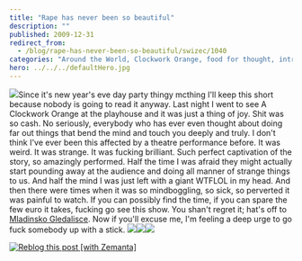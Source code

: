 ```yaml
---
title: "Rape has never been so beautiful"
description: ""
published: 2009-12-31
redirect_from:
  - /blog/rape-has-never-been-so-beautiful/swizec/1040
categories: "Around the World, Clockwork Orange, food for thought, intrigues, Kids and Teens, life, New Year's Eve, People and Society, review, Theatre, Uncategorized"
hero: ../../../defaultHero.jpg
---
```


![](http://cm.mladinsko.com/pictures/360/up1607.jpg.jpeg)Since it's new year's eve day party thingy mcthing I'll keep this short because nobody is going to read it anyway. Last night I went to see A Clockwork Orange at the playhouse and it was just a thing of joy. Shit was so cash. No seriously, everybody who has ever even thought about doing far out things that bend the mind and touch you deeply and truly. I don't think I've ever been this affected by a theatre performance before. It was weird. It was strange. It was fucking brilliant. Such perfect captivation of the story, so amazingly performed. Half the time I was afraid they might actually start pounding away at the audience and doing all manner of strange things to us. And half the mind I was just left with a giant WTFLOL in my head. And then there were times when it was so mindboggling, so sick, so perverted it was painful to watch. If you can possibly find the time, if you can spare the few euro it takes, fucking go see this show. You shan't regret it; hat's off to [Mladinsko Gledalisce](http://www.mladinsko.com/). Now if you'll excuse me, I'm feeling a deep urge to go fuck somebody up with a stick. ![](http://cm.mladinsko.com/pictures/360/up1635.jpg.jpeg)![](http://cm.mladinsko.com/pictures/360/up1626.jpg.jpeg)![](http://cm.mladinsko.com/pictures/360/up1623.jpg.jpeg)

[![Reblog this post [with Zemanta]](http://img.zemanta.com/reblog_e.png?x-id=8e807611-944f-4747-8976-d331bf1c5a0d)](http://reblog.zemanta.com/zemified/8e807611-944f-4747-8976-d331bf1c5a0d/ "Reblog this post [with Zemanta]")
